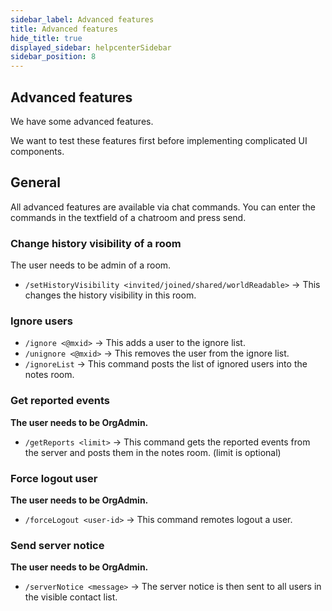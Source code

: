 ```yaml
---
sidebar_label: Advanced features
title: Advanced features
hide_title: true
displayed_sidebar: helpcenterSidebar
sidebar_position: 8
---
```



<div class="hero hero--primary">
  <div class="container">
    <h2 class="hero__title">Advanced features</h2>
    <p class="hero__subtitle">We have some advanced features.</p>
    <p>We want to test these features first before implementing complicated UI components.</p>
  </div>
</div>

## General

All advanced features are available via chat commands. You can enter the commands in the textfield of a chatroom and press send.

### Change history visibility of a room

The user needs to be admin of a room.

- `/setHistoryVisibility <invited/joined/shared/worldReadable>` -> This changes the history visibility in this room.

### Ignore users

- `/ignore <@mxid>` -> This adds a user to the ignore list.
- `/unignore <@mxid>` -> This removes the user from the ignore list.
- `/ignoreList` -> This command posts the list of ignored users into the notes room.

### Get reported events

<b>The user needs to be OrgAdmin.</b>

- `/getReports <limit>` -> This command gets the reported events from the server and posts them in the notes room. (limit is optional)

### Force logout user

<b>The user needs to be OrgAdmin.</b>

- `/forceLogout <user-id>` -> This command remotes logout a user.

### Send server notice

<b>The user needs to be OrgAdmin.</b>

- `/serverNotice <message>` -> The server notice is then sent to all users in the visible contact list.